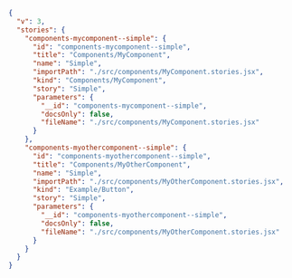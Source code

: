 ```json
{
  "v": 3,
  "stories": {
    "components-mycomponent--simple": {
      "id": "components-mycomponent--simple",
      "title": "Components/MyComponent",
      "name": "Simple",
      "importPath": "./src/components/MyComponent.stories.jsx",
      "kind": "Components/MyComponent",
      "story": "Simple",
      "parameters": {
        "__id": "components-mycomponent--simple",
        "docsOnly": false,
        "fileName": "./src/components/MyComponent.stories.jsx"
      }
    },
    "components-myothercomponent--simple": {
      "id": "components-myothercomponent--simple",
      "title": "Components/MyOtherComponent",
      "name": "Simple",
      "importPath": "./src/components/MyOtherComponent.stories.jsx",
      "kind": "Example/Button",
      "story": "Simple",
      "parameters": {
        "__id": "components-myothercomponent--simple",
        "docsOnly": false,
        "fileName": "./src/components/MyOtherComponent.stories.jsx"
      }
    }
  }
}
```
